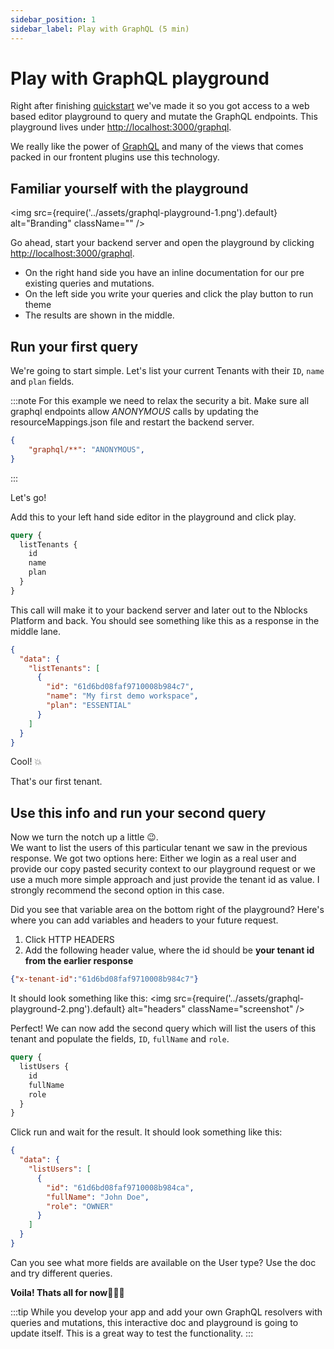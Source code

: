 ```yaml
---
sidebar_position: 1
sidebar_label: Play with GraphQL (5 min)
---
```


# Play with GraphQL playground
Right after finishing [quickstart](/docs/essentials/quickstart) we've made it so you got access to a web based editor playground to query and mutate the GraphQL endpoints. 
This playground lives under [http://localhost:3000/graphql](http://localhost:3000/graphql).

We really like the power of [GraphQL](https://graphql.org/) and many of the views that comes packed in our frontent plugins use this technology.

## Familiar yourself with the playground
<img
  src={require('../assets/graphql-playground-1.png').default}
  alt="Branding"
  className=""
/>


Go ahead, start your backend server and open the playground by clicking [http://localhost:3000/graphql](http://localhost:3000/graphql).
* On the right hand side you have an inline documentation for our pre existing queries and mutations.
* On the left side you write your queries and click the play button to run theme
* The results are shown in the middle.

## Run your first query

We're going to start simple. Let's list your current Tenants with their `ID`, `name` and `plan` fields.

:::note
For this example we need to relax the security a bit. 
Make sure all graphql endpoints allow *ANONYMOUS* calls by updating the resourceMappings.json file and restart the backend server.
```json title="nblocks/config/resourceMappings.json"
{
    "graphql/**": "ANONYMOUS",
}
```
:::

Let's go! 

Add this to your left hand side editor in the playground and click play.
```graphql
query {
  listTenants {
    id
    name
    plan
  }
}
```

This call will make it to your backend server and later out to the Nblocks Platform and back. You should see something like this as a response in the middle lane.
```json
{
  "data": {
    "listTenants": [
      {
        "id": "61d6bd08faf9710008b984c7",
        "name": "My first demo workspace",
        "plan": "ESSENTIAL"
      }
    ]
  }
}
```

Cool! 💥

That's our first tenant.

## Use this info and run your second query
Now we turn the notch up a little 😉.   
We want to list the users of this particular tenant we saw in the previous response. 
We got two options here: Either we login as a real user and provide our copy pasted security context to our playground request or we use a much more simple approach and just provide the tenant id as value. 
I strongly recommend the second option in this case.

Did you see that variable area on the bottom right of the playground? Here's where you can add variables and headers to your future request.
1. Click HTTP HEADERS
1. Add the following header value, where the id should be **your tenant id from the earlier response**

```json
{"x-tenant-id":"61d6bd08faf9710008b984c7"}
```
It should look something like this:
<img
  src={require('../assets/graphql-playground-2.png').default}
  alt="headers"
  className="screenshot"
/>

Perfect! We can now add the second query which will list the users of this tenant and populate the fields, `ID`, `fullName` and `role`.

```graphql
query {
  listUsers {
    id
    fullName
    role
  }
}
```

Click run and wait for the result. It should look something like this:

```json
{
  "data": {
    "listUsers": [
      {
        "id": "61d6bd08faf9710008b984ca",
        "fullName": "John Doe",
        "role": "OWNER"
      }
    ]
  }
}
```

Can you see what more fields are available on the User type? Use the doc and try different queries.

**Voila! Thats all for now**👨🏻‍🍳

:::tip
While you develop your app and add your own GraphQL resolvers with queries and mutations, this interactive doc and playground is going to update itself. 
This is a great way to test the functionality.
:::